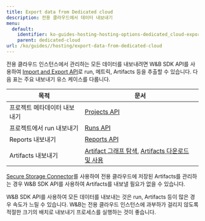 ---
title: Export data from Dedicated cloud
description: 전용 클라우드에서 데이터 내보내기
menu:
  default:
    identifier: ko-guides-hosting-hosting-options-dedicated_cloud-export-data-from-dedicated-cloud
    parent: dedicated-cloud
url: /ko/guides//hosting/export-data-from-dedicated-cloud
---

전용 클라우드 인스턴스에서 관리하는 모든 데이터를 내보내려면 W&B SDK API를 사용하여 [Import and Export API](/ko/ref/python/public-api/)로 run, 메트릭, Artifacts 등을 추출할 수 있습니다. 다음 표는 주요 내보내기 유스 케이스를 다룹니다.

| 목적 | 문서 |
|---------|---------------|
| 프로젝트 메타데이터 내보내기 | [Projects API](/ko/ref/python/public-api/projects/) |
| 프로젝트에서 run 내보내기 | [Runs API](/ko/ref/python/public-api/runs/) |
| Reports 내보내기 | [Reports API](/ko/guides/core/reports/clone-and-export-reports/) |
| Artifacts 내보내기 | [Artifact 그래프 탐색](/ko/guides/core/artifacts/explore-and-traverse-an-artifact-graph), [Artifacts 다운로드 및 사용](/ko/guides/core/artifacts/download-and-use-an-artifact/#download-and-use-an-artifact-stored-on-wb) |

[Secure Storage Connector](/ko/guides/models/app/settings-page/teams/#secure-storage-connector)를 사용하여 전용 클라우드에 저장된 Artifacts를 관리하는 경우 W&B SDK API를 사용하여 Artifacts를 내보낼 필요가 없을 수 있습니다.

<Note>
W&B SDK API를 사용하여 모든 데이터를 내보내는 것은 run, Artifacts 등이 많은 경우 속도가 느릴 수 있습니다. W&B는 전용 클라우드 인스턴스에 과부하가 걸리지 않도록 적절한 크기의 배치로 내보내기 프로세스를 실행하는 것이 좋습니다.
</Note>

